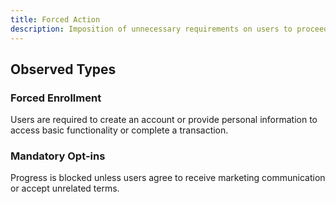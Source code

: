 ```yaml
---
title: Forced Action
description: Imposition of unnecessary requirements on users to proceed with a task, typically unrelated to the user’s original intent. These actions serve data collection, conversion, or retention objectives.
---
```


## Observed Types

### Forced Enrollment
Users are required to create an account or provide personal information to access basic functionality or complete a transaction.

### Mandatory Opt-ins
Progress is blocked unless users agree to receive marketing communication or accept unrelated terms.